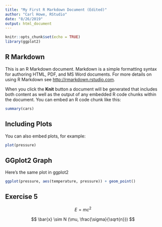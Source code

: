 ```yaml
---
title: "My First R Markdown Document (Edited)"
author: "Carl Howe, RStudio"
date: "8/26/2019"
output: html_document
---
```


```r
knitr::opts_chunk$set(echo = TRUE)
library(ggplot2)
```

## R Markdown

This is an R Markdown document. Markdown is a simple formatting syntax for authoring HTML, PDF, and MS Word documents. For more details on using R Markdown see <http://rmarkdown.rstudio.com>.

When you click the **Knit** button a document will be generated that includes both content as well as the output of any embedded R code chunks within the document. You can embed an R code chunk like this:

```r
summary(cars)
```

## Including Plots

You can also embed plots, for example:

```r
plot(pressure)
```

## GGplot2 Graph

Here's the same plot in ggplot2

```r
ggplot(pressure, aes(temperature, pressure)) + geom_point()
```

## Exercise 5

$$
E = mc^{2}
$$

$$
\bar{x} \sim N (\mu, \frac{\sigma}{\sqrt{n}})
$$
